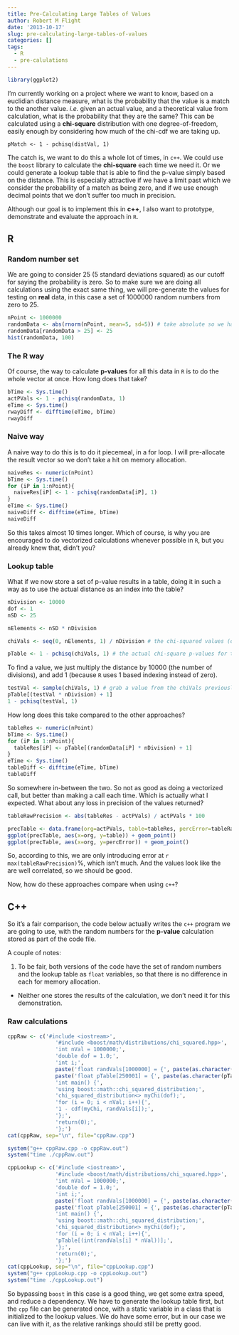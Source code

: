 ```yaml
---
title: Pre-Calculating Large Tables of Values
author: Robert M Flight
date: '2013-10-17'
slug: pre-calculating-large-tables-of-values
categories: []
tags:
  - R
  - pre-calulations
---
```


```r
library(ggplot2)
```


I'm currently working on a project where we want to know, based on a euclidian distance measure, what is the probability that the value is a match to the another value. *i.e.* given an actual value, and a theoretical value from calculation, what is the probability that they are the same? This can be calculated using a **chi-square** distribution with one degree-of-freedom, easily enough by considering how much of the chi-cdf we are taking up.

```
pMatch <- 1 - pchisq(distVal, 1)
```

The catch is, we want to do this a whole lot of times, in `c++`. We could use the `boost` library to calculate the **chi-square** each time we need it. Or we could generate a lookup table that is able to find the p-value simply based on the distance. This is especially attractive if we have a limit past which we consider the probability of a match as being zero, and if we use enough decimal points that we don't suffer too much in precision.

Although our goal is to implement this in **c++**, I also want to prototype, demonstrate and evaluate the approach in `R`.

## R

### Random number set

We are going to consider 25 (5 standard deviations squared) as our cutoff for saying the probability is zero. So to make sure we are doing all calculations using the exact same thing, we will pre-generate the values for testing on **real** data, in this case a set of 1000000 random numbers from zero to 25.

```r
nPoint <- 1000000
randomData <- abs(rnorm(nPoint, mean=5, sd=5)) # take absolute so we have only positive values
randomData[randomData > 25] <- 25
hist(randomData, 100)
```

### The R way

Of course, the way to calculate **p-values** for all this data in `R` is to do the whole vector at once. How long does that take?

```r
bTime <- Sys.time()
actPVals <- 1 - pchisq(randomData, 1)
eTime <- Sys.time()
rwayDiff <- difftime(eTime, bTime)
rwayDiff
```

### Naive way

A naive way to do this is to do it piecemeal, in a for loop. I will pre-allocate the result vector so we don't take a hit on memory allocation.

```r
naiveRes <- numeric(nPoint)
bTime <- Sys.time()
for (iP in 1:nPoint){
  naiveRes[iP] <- 1 - pchisq(randomData[iP], 1)
}
eTime <- Sys.time()
naiveDiff <- difftime(eTime, bTime)
naiveDiff
```

So this takes almost 10 times longer. Which of course, is why you are encouraged to do vectorized calculations whenever possible in `R`, but you already knew that, didn't you?

### Lookup table

What if we now store a set of p-value results in a table, doing it in such a way as to use the actual distance as an index into the table?

```r
nDivision <- 10000
dof <- 1
nSD <- 25

nElements <- nSD * nDivision

chiVals <- seq(0, nElements, 1) / nDivision # the chi-squared values (or distances), also used as indices when multiplied by 10000

pTable <- 1 - pchisq(chiVals, 1) # the actual chi-square p-values for those distances
```

To find a value, we just multiply the distance by 10000 (the number of divisions), and add 1 (because `R` uses 1 based indexing instead of zero).

```r
testVal <- sample(chiVals, 1) # grab a value from the chiVals previously generated
pTable[(testVal * nDivision) + 1]
1 - pchisq(testVal, 1)
```

How long does this take compared to the other approaches?

```r
tableRes <- numeric(nPoint)
bTime <- Sys.time()
for (iP in 1:nPoint){
  tableRes[iP] <- pTable[(randomData[iP] * nDivision) + 1]
}
eTime <- Sys.time()
tableDiff <- difftime(eTime, bTime)
tableDiff
```

So somewhere in-between the two. So not as good as doing a vectorized call, but better than making a call each time. Which is actually what I expected. What about any loss in precision of the values returned?

```r
tableRawPrecision <- abs(tableRes - actPVals) / actPVals * 100

precTable <- data.frame(org=actPVals, table=tableRes, percError=tableRawPrecision)
ggplot(precTable, aes(x=org, y=table)) + geom_point()
ggplot(precTable, aes(x=org, y=percError)) + geom_point()
```

So, according to this, we are only introducing error at `r max(tableRawPrecision)`%, which isn't much. And the values look like the are well correlated, so we should be good. 

Now, how do these approaches compare when using `c++`?

## C++

So it's a fair comparison, the code below actually writes the `c++` program we are going to use, with the random numbers for the **p-value** calculation stored as part of the code file. 

A couple of notes:

1. To be fair, both versions of the code have the set of random numbers and the lookup table as `float` variables, so that there is no difference in each for memory allocation.
* Neither one stores the results of the calculation, we don't need it for this demonstration.

### Raw calculations

```r
cppRaw <- c('#include <iostream>',
               '#include <boost/math/distributions/chi_squared.hpp>',
               'int nVal = 1000000;',
               'double dof = 1.0;',
               'int i;',
               paste('float randVals[1000000] = {', paste(as.character(randomData), sep="", collapse=", "), '};', sep="", collapse=""),
               paste('float pTable[250001] = {', paste(as.character(pTable), sep="", collapse=", "), '};', sep="", collapse=""),
               'int main() {',
               'using boost::math::chi_squared_distribution;',
               'chi_squared_distribution<> myChi(dof);',
               'for (i = 0; i < nVal; i++){',
               '1 - cdf(myChi, randVals[i]);',
               '};',
               'return(0);',
               '};')
cat(cppRaw, sep="\n", file="cppRaw.cpp")

system("g++ cppRaw.cpp -o cppRaw.out")
system("time ./cppRaw.out")
```

```r
cppLookup <- c('#include <iostream>',
               '#include <boost/math/distributions/chi_squared.hpp>',
               'int nVal = 1000000;',
               'double dof = 1.0;',
               'int i;',
               paste('float randVals[1000000] = {', paste(as.character(randomData), sep="", collapse=", "), '};', sep="", collapse=""),
               paste('float pTable[250001] = {', paste(as.character(pTable), sep="", collapse=", "), '};', sep="", collapse=""),
               'int main() {',
               'using boost::math::chi_squared_distribution;',
               'chi_squared_distribution<> myChi(dof);',
               'for (i = 0; i < nVal; i++){',
               'pTable[(int(randVals[i] * nVal))];',
               '};',
               'return(0);',
               '};')
cat(cppLookup, sep="\n", file="cppLookup.cpp")
system("g++ cppLookup.cpp -o cppLookup.out")
system("time ./cppLookup.out")
```

So bypassing `boost` in this case is a good thing, we get some extra speed, and reduce a dependency. We have to generate the lookup table first, but the `cpp` file can be generated once, with a static variable in a class that is initialized to the lookup values. We do have some error, but in our case we can live with it, as the relative rankings should still be pretty good.
